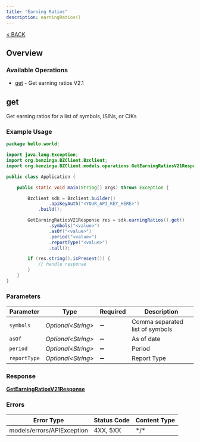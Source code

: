 ```yaml
---
title: "Earning Ratios"
description: earningRatios()
---
```

[< BACK](/sdks/languages/java#earningratios)

## Overview

### Available Operations

* [get](#get) - Get earning ratios V2.1

## get

Get earning ratios for a list of symbols, ISINs, or CIKs

### Example Usage

```java
package hello.world;

import java.lang.Exception;
import org.benzinga.BZClient.Bzclient;
import org.benzinga.BZClient.models.operations.GetEarningRatiosV21Response;

public class Application {

    public static void main(String[] args) throws Exception {

        Bzclient sdk = Bzclient.builder()
                .apiKeyAuth("<YOUR_API_KEY_HERE>")
            .build();

        GetEarningRatiosV21Response res = sdk.earningRatios().get()
                .symbols("<value>")
                .asOf("<value>")
                .period("<value>")
                .reportType("<value>")
                .call();

        if (res.string().isPresent()) {
            // handle response
        }
    }
}
```

### Parameters

| Parameter                       | Type                            | Required                        | Description                     |
| ------------------------------- | ------------------------------- | ------------------------------- | ------------------------------- |
| `symbols`                       | *Optional\<String>*             | :heavy_minus_sign:              | Comma separated list of symbols |
| `asOf`                          | *Optional\<String>*             | :heavy_minus_sign:              | As of date                      |
| `period`                        | *Optional\<String>*             | :heavy_minus_sign:              | Period                          |
| `reportType`                    | *Optional\<String>*             | :heavy_minus_sign:              | Report Type                     |

### Response

**[GetEarningRatiosV21Response](../../models/operations/GetEarningRatiosV21Response.md)**

### Errors

| Error Type                 | Status Code                | Content Type               |
| -------------------------- | -------------------------- | -------------------------- |
| models/errors/APIException | 4XX, 5XX                   | \*/\*                      |